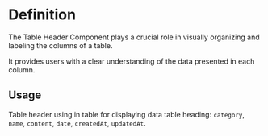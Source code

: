 

<Meta of={TableHeaderStories} />

# Definition

The Table Header Component plays a crucial role in visually organizing and labeling the columns of a table.

It provides users with a clear understanding of the data presented in each column.

## Usage

Table header using in table for displaying data table heading: `category`, `name`, `content`, `date`, `createdAt`, `updatedAt`.
